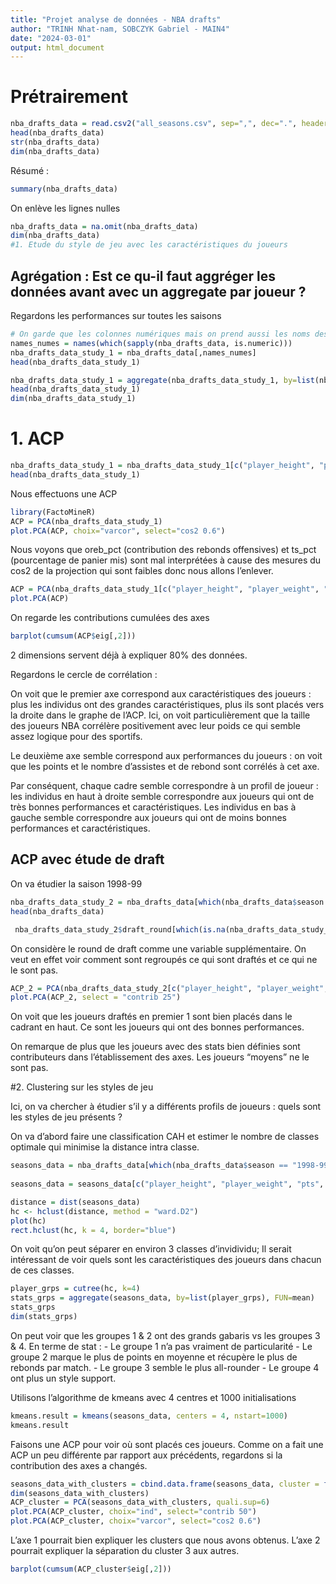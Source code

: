```yaml
---
title: "Projet analyse de données - NBA drafts"
author: "TRINH Nhat-nam, SOBCZYK Gabriel - MAIN4"
date: "2024-03-01"
output: html_document
---
```


# Prétrairement

```r
nba_drafts_data = read.csv2("all_seasons.csv", sep=",", dec=".", header=TRUE, row.names = 1)
head(nba_drafts_data)
str(nba_drafts_data)
dim(nba_drafts_data)
```

Résumé :

```r
summary(nba_drafts_data)
```

On enlève les lignes nulles

```r
nba_drafts_data = na.omit(nba_drafts_data)
dim(nba_drafts_data)
#1. Etude du style de jeu avec les caractéristiques du joueurs

````


## Agrégation : Est ce qu-il faut aggréger les données avant avec un aggregate par joueur ?

Regardons les performances sur toutes les saisons

```r
# On garde que les colonnes numériques mais on prend aussi les noms des joueurs
names_numes = names(which(sapply(nba_drafts_data, is.numeric)))
nba_drafts_data_study_1 = nba_drafts_data[,names_numes]
head(nba_drafts_data_study_1)
```

```r
nba_drafts_data_study_1 = aggregate(nba_drafts_data_study_1, by=list(nba_drafts_data$player_name), FUN=mean)
head(nba_drafts_data_study_1)
dim(nba_drafts_data_study_1)
```

# 1. ACP 

```r
nba_drafts_data_study_1 = nba_drafts_data_study_1[c("player_height", "player_weight", "pts", "reb", "ast", "oreb_pct", "dreb_pct", "ts_pct")]
head(nba_drafts_data_study_1)
```

Nous effectuons une ACP

```r
library(FactoMineR)
ACP = PCA(nba_drafts_data_study_1)
plot.PCA(ACP, choix="varcor", select="cos2 0.6")
```

Nous voyons que oreb_pct (contribution des rebonds offensives) et ts_pct (pourcentage de panier mis) sont mal interprétées à cause des mesures du cos2 de la projection qui sont faibles donc nous allons l'enlever.

```r
ACP = PCA(nba_drafts_data_study_1[c("player_height", "player_weight", "pts", "reb", "ast","dreb_pct")])
plot.PCA(ACP)
```

On regarde les contributions cumulées des axes

```r
barplot(cumsum(ACP$eig[,2]))
```

2 dimensions servent déjà à expliquer 80% des données.

Regardons le cercle de corrélation :

On voit que le premier axe correspond aux caractéristiques des joueurs : plus les individus ont des grandes caractéristiques, plus ils sont placés vers la droite dans le graphe de l'ACP. Ici, on voit particulièrement que la taille des joueurs NBA corrélère positivement avec leur poids ce qui semble assez logique pour des sportifs.

Le deuxième axe semble correspond aux performances du joueurs : on voit que les points et le nombre d'assistes et de rebond sont corrélés à cet axe.

Par conséquent, chaque cadre semble correspondre à un profil de joueur : les individus en haut à droite semble correspondre aux joueurs qui ont de très bonnes performances et caractéristiques. Les individus en bas à gauche semble correspondre aux joueurs qui ont de moins bonnes performances et caractéristiques.


## ACP avec étude de draft

On va étudier la saison 1998-99
```r
nba_drafts_data_study_2 = nba_drafts_data[which(nba_drafts_data$season == "1998-99"),]
head(nba_drafts_data)
```



```r
 nba_drafts_data_study_2$draft_round[which(is.na(nba_drafts_data_study_2$draft_round))] = -1
```

On considère le round de draft comme une variable supplémentaire. On veut en effet voir comment sont regroupés ce qui sont draftés et ce qui ne le sont pas.
```r
ACP_2 = PCA(nba_drafts_data_study_2[c("player_height", "player_weight", "pts", "reb", "ast","dreb_pct", "draft_round")], quali.sup=7)
plot.PCA(ACP_2, select = "contrib 25")
```
On voit que les joueurs draftés en premier 1 sont bien placés dans le cadrant en haut. Ce sont les joueurs qui ont des bonnes performances.

On remarque de plus que les joueurs avec des stats bien définies sont contributeurs dans l'établissement des axes. Les joueurs "moyens" ne le sont pas.



#2. Clustering sur les styles de jeu

Ici, on va chercher à étudier s'il y a différents profils de joueurs : quels sont les styles de jeu présents ?

On va d'abord faire une classification CAH et estimer le nombre de classes optimale qui minimise la distance intra classe.

```r
seasons_data = nba_drafts_data[which(nba_drafts_data$season == "1998-99"),]
                                         
seasons_data = seasons_data[c("player_height", "player_weight", "pts", "reb", "ast")]

distance = dist(seasons_data)
hc <- hclust(distance, method = "ward.D2")
plot(hc)
rect.hclust(hc, k = 4, border="blue")
```


On voit qu'on peut séparer en environ 3 classes d'invidividu; Il serait intéressant de voir quels sont les caractéristiques des joueurs dans chacun de ces classes.
```r
player_grps = cutree(hc, k=4)
stats_grps = aggregate(seasons_data, by=list(player_grps), FUN=mean)
stats_grps
dim(stats_grps)
```


On peut voir que les groupes 1 & 2 ont des grands gabaris vs les groupes 3 & 4.
En terme de stat :
- Le groupe 1 n'a pas vraiment de particularité
- Le groupe 2 marque le plus de points en moyenne et récupère le plus de rebonds par match.
- Le groupe 3 semble le plus all-rounder
- Le groupe 4 ont plus un style support.




Utilisons l'algorithme de kmeans avec 4 centres et 1000 initialisations

```r
kmeans.result = kmeans(seasons_data, centers = 4, nstart=1000)
kmeans.result
```


Faisons une ACP pour voir où sont placés ces joueurs. Comme on a fait une ACP un peu différente par rapport aux précédents, regardons si la contribution des axes a changés.

```r
seasons_data_with_clusters = cbind.data.frame(seasons_data, cluster = factor(kmeans.result$cluster))
dim(seasons_data_with_clusters)
ACP_cluster = PCA(seasons_data_with_clusters, quali.sup=6)
plot.PCA(ACP_cluster, choix="ind", select="contrib 50")
plot.PCA(ACP_cluster, choix="varcor", select="cos2 0.6")

```
L'axe 1 pourrait bien expliquer les clusters que nous avons obtenus. L'axe 2 pourrait expliquer la séparation du cluster 3 aux autres.

```r
barplot(cumsum(ACP_cluster$eig[,2]))
```

